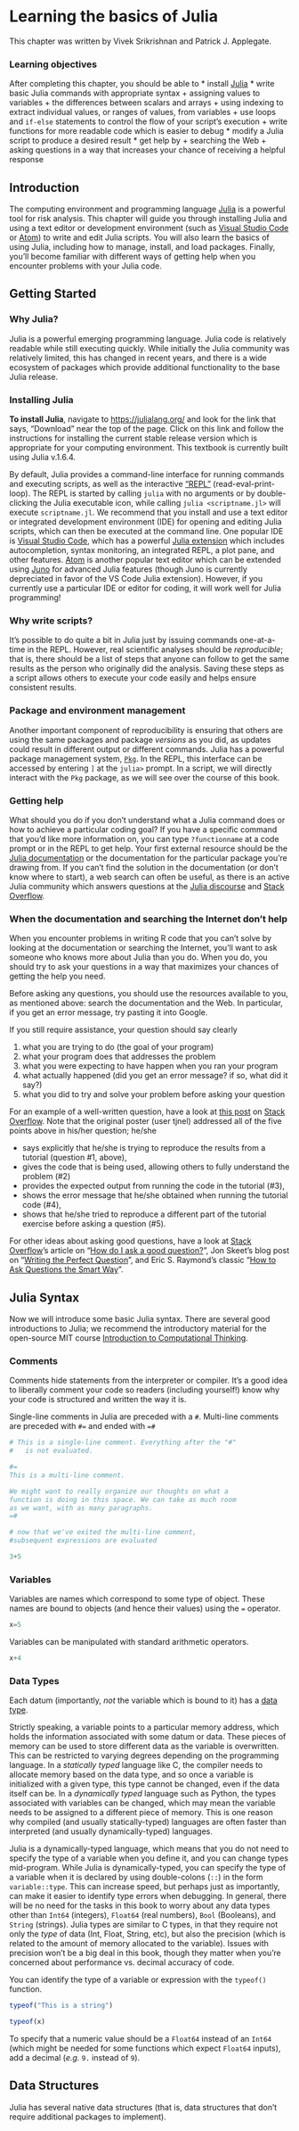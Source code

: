 # Learning the basics of Julia {#julia-syntax}

This chapter was written by Vivek Srikrishnan and Patrick J. Applegate.

### Learning objectives {-}

After completing this chapter, you should be able to
* install [Julia](https://julialang.org)
* write basic Julia commands with appropriate syntax
    + assigning values to variables
    + the differences between scalars and arrays
    + using indexing to extract individual values, or ranges of values, from variables
    + use loops and `if-else` statements to control the flow of your script's execution
    + write functions for more readable code which is easier to debug
* modify a Julia script to produce a desired result
* get help by
    + searching the Web
    + asking questions in a way that increases your chance of receiving a helpful response

## Introduction

The computing environment and programming language [Julia](http://julialang.org) is a powerful tool for risk analysis.  This chapter will guide you through installing Julia and using a text editor or development environment (such as [Visual Studio Code](https://code.visualstudio.com/) or [Atom](https://atom.io/)) to write and edit Julia scripts.  You will also learn the basics of using Julia, including how to manage, install, and load packages. Finally, you'll become familiar with different ways of getting help when you encounter problems with your Julia code.

## Getting Started

### Why Julia?

Julia is a powerful emerging programming language. Julia code is relatively readable while still executing quickly. While initially the Julia community was relatively limited, this has changed in recent years, and there is a wide ecosystem of packages which provide additional functionality to the base Julia release.

### Installing Julia

**To install Julia**, navigate to <https://julialang.org/> and look for the link that says, "Download" near the top of the page.  Click on this link and follow the instructions for installing the current stable release version which is appropriate for your computing environment. This textbook is currently built using Julia v.1.6.4.

By default, Julia provides a command-line interface for running commands and executing scripts, as well as the interactive ["REPL"](https://docs.julialang.org/en/v1/stdlib/REPL/) (read-eval-print-loop). The REPL is started by calling `julia` with no arguments or by double-clicking the Julia executable icon, while calling `julia <scriptname.jl>` will execute `scriptname.jl`. We recommend that you install and use a text editor or integrated development environment (IDE) for opening and editing Julia scripts, which can then be executed at the command line. One popular IDE is [Visual Studio Code](https://code.visualstudio.com/), which has a powerful [Julia extension](https://code.visualstudio.com/docs/languages/julia) which includes autocompletion, syntax monitoring, an integrated REPL, a plot pane, and other features. [Atom](https://atom.io/) is another popular text editor which can be extended using [Juno](https://junolab.org/) for advanced Julia features (though Juno is currently depreciated in favor of the VS Code Julia extension). However, if you currently use a particular IDE or editor for coding, it will work well for Julia programming!

### Why write scripts?

It's possible to do quite a bit in Julia just by issuing commands one-at-a-time in the REPL.  However, real scientific analyses should be *reproducible*; that is, there should be a list of steps that anyone can follow to get the same results as the person who originally did the analysis.  Saving these steps as a script allows others to execute your code easily and helps ensure consistent results. 

### Package and environment management

Another important component of reproducibility is ensuring that others are using the same packages and package *versions* as you did, as updates could result in different output or different commands. Julia has a powerful package management system, [`Pkg`](https://docs.julialang.org/en/v1/stdlib/Pkg/). In the REPL, this interface can be accessed by entering `]` at the `julia>` prompt. In a script, we will directly interact with the `Pkg` package, as we will see over the course of this book.

### Getting help

What should you do if you don't understand what a Julia command does or how to achieve a particular coding goal? If you have a specific command that you'd like more information on, you can type `?functionname` at a code prompt or in the REPL to get help. Your first external resource should be the [Julia documentation](https://docs.julialang.org/en/v1/) or the documentation for the particular package you're drawing from. If you can't find the solution in the documentation (or don't know where to start), a web search can often be useful, as there is an active Julia community which answers questions at the [Julia discourse](https://discourse.julialang.org/) and [Stack Overflow](https://stackoverflow.com/).

### When the documentation and searching the Internet don't help

When you encounter problems in writing R code that you can't solve by looking at the documentation or searching the Internet, you'll want to ask someone who knows more about Julia than you do.  When you do, you should try to ask your questions in a way that maximizes your chances of getting the help you need.

:::: {.center data-latex=""}

::: {.info data-latex=""}
Before asking any questions, you should use the resources available to you, as mentioned above: search the documentation and the Web.  In particular, if you get an error message, try pasting it into Google.
:::

::::

If you still require assistance, your question should say clearly

1. what you are trying to do (the goal of your program)
2. what your program does that addresses the problem
3. what you were expecting to have happen when you ran your program
4. what actually happened (did you get an error message?  if so, what did it say?)
5. what you did to try and solve your problem before asking your question

For an example of a well-written question, have a look at [this post](http://stackoverflow.com/questions/15962111/error-using-apply-function-in-r-on-tutorial-example) on [Stack Overflow](http://www.stackoverflow.com).  Note that the original poster (user tjnel) addressed all of the five points above in his/her question; he/she

* says explicitly that he/she is trying to reproduce the results from a tutorial (question #1, above),
* gives the code that is being used, allowing others to fully understand the problem (#2)
* provides the expected output from running the code in the tutorial (#3),
* shows the error message that he/she obtained when running the tutorial code (#4),
* shows that he/she tried to reproduce a different part of the tutorial exercise before asking a question (#5).

For other ideas about asking good questions, have a look at [Stack Overflow](http://www.stackoverflow.com)'s article on "[How do I ask a good question?](http://stackoverflow.com/help/how-to-ask)", Jon Skeet's blog post on "[Writing the Perfect Question](https://codeblog.jonskeet.uk/2010/08/29/writing-the-perfect-question/)", and Eric S. Raymond's classic "[How to Ask Questions the Smart Way](http://www.catb.org/esr/faqs/smart-questions.html)".

## Julia Syntax

Now we will introduce some basic Julia syntax. There are several good introductions to Julia; we recommend the introductory material for the open-source MIT course [Introduction to Computational Thinking](https://computationalthinking.mit.edu/Spring21/).

### Comments

Comments hide statements from the interpreter or compiler. It's a good idea to liberally comment your code so readers (including yourself!) know why your code is structured and written the way it is.

Single-line comments in Julia are preceded with a `#`. Multi-line comments are preceded with `#=` and ended with `=#`

```julia
# This is a single-line comment. Everything after the "#"
#   is not evaluated.

#=
This is a multi-line comment.

We might want to really organize our thoughts on what a 
function is doing in this space. We can take as much room 
as we want, with as many paragraphs.
=#

# now that we've exited the multi-line comment, 
#subsequent expressions are evaluated

3+5 
```

### Variables

Variables are names which correspond to some type of object. These names are bound to objects (and hence their values) using the `=` operator.

```julia
x=5
```

Variables can be manipulated with standard arithmetic operators.

```julia
x+4
```

### Data Types

Each datum (importantly, *not* the variable which is bound to it) has a [data type](https://docs.julialang.org/en/v1/manual/types/). 


:::: {.center data-latex=""}

::: {.info data-latex=""}
Strictly speaking, a variable points to a particular memory address, which holds the information associated with some datum or data. These pieces of memory can be used to store different data as the variable is overwritten. This can be restricted to varying degrees depending on the programming language. In a *statically typed* language like C, the compiler needs to allocate memory based on the data type, and so once a variable is initialized with a given type, this type cannot be changed, even if the data itself can be. In a *dynamically typed* language such as Python, the types associated with variables can be changed, which may mean the variable needs to be assigned to a different piece of memory. This is one reason why compiled (and usually statically-typed) languages are often faster than interpreted (and usually dynamically-typed) languages.
:::

::::

Julia is a dynamically-typed language, which means that you do not need to specify the type of a variable when you define it, and you can change types mid-program. While Julia is dynamically-typed, you can specify the type of a variable when it is declared by using double-colons (`::`) in the form `variable::type`. This can increase speed, but perhaps just as importantly, can make it easier to identify type errors when debugging. In general, there will be no need for the tasks in this book to worry about any data types other than `Int64` (integers), `Float64` (real numbers), `Bool` (Booleans), and `String` (strings). Julia types are similar to C types, in that they require not only the *type* of data (Int, Float, String, etc), but also the precision (which is related to the amount of memory allocated to the variable). Issues with precision won't be a big deal in this book, though they matter when you're concerned about performance vs. decimal accuracy of code.

You can identify the type of a variable or expression with the `typeof()` function.

```julia
typeof("This is a string")
```

```julia
typeof(x)
```

To specify that a numeric value should be a `Float64` instead of an `Int64` (which might be needed for some functions which expect `Float64` inputs), add a decimal (*e.g.* `9.` instead of `9`).

## Data Structures

Julia has several native data structures (that is, data structures that don't require additional packages to implement). 
